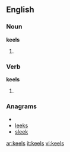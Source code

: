 ==English==
===Noun===
'''keels'''
# {{plural of|[[keel]]}}

===Verb===
'''keels'''
# {{third-person singular of|[[keel]]}}

===Anagrams===
* {{alphagram|eekls}}
* [[leeks#English|leeks]]
* [[sleek#English|sleek]]

[[ar:keels]]
[[it:keels]]
[[vi:keels]]